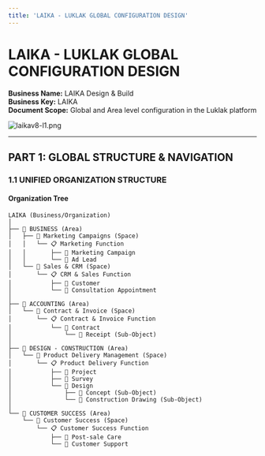 ```yaml
---
title: 'LAIKA - LUKLAK GLOBAL CONFIGURATION DESIGN'
---
```


# LAIKA - LUKLAK GLOBAL CONFIGURATION DESIGN

**Business Name:** LAIKA Design & Build\
**Business Key:** LAIKA\
**Document Scope:** Global and Area level configuration in the Luklak platform

![laikav8-l1.png](/images/laikav8-l1.png)

---

## PART 1: GLOBAL STRUCTURE & NAVIGATION

### 1.1 UNIFIED ORGANIZATION STRUCTURE

#### Organization Tree

```
LAIKA (Business/Organization)
│
├── 🏢 BUSINESS (Area)
│   ├── 📍 Marketing Campaigns (Space)
│   │   └── 📋 Marketing Function
│   │       ├── 🧊 Marketing Campaign
│   │       └── 🧊 Ad Lead
│   └── 📍 Sales & CRM (Space)
│       └── 📋 CRM & Sales Function
│           ├── 🧊 Customer
│           └── 🧊 Consultation Appointment
│
├── 🏢 ACCOUNTING (Area)
│   └── 📍 Contract & Invoice (Space)
│       └── 📋 Contract & Invoice Function
│           └── 🧊 Contract
│               └── 🧊︎ Receipt (Sub-Object)
│
├── 🏢 DESIGN - CONSTRUCTION (Area)
│   └── 📍 Product Delivery Management (Space)
│       └── 📋 Product Delivery Function
│           ├── 🧊 Project
│           ├── 🧊 Survey
│           └── 🧊 Design
│               ├── 🧊︎ Concept (Sub-Object)
│               └── 🧊︎ Construction Drawing (Sub-Object)
│
└── 🏢 CUSTOMER SUCCESS (Area)
    └── 📍 Customer Success (Space)
        └── 📋 Customer Success Function
            ├── 🧊 Post-sale Care
            └── 🧊 Customer Support
```

